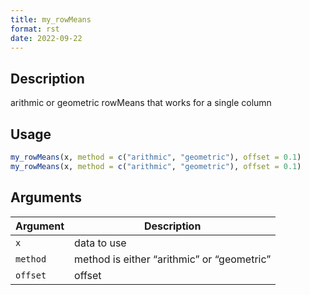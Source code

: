 ```yaml
--- 
title: my_rowMeans 
format: rst 
date: 2022-09-22 
--- 
```


## Description

arithmic or geometric rowMeans that works for a single column


## Usage

```r
my_rowMeans(x, method = c("arithmic", "geometric"), offset = 0.1)
my_rowMeans(x, method = c("arithmic", "geometric"), offset = 0.1)
```


## Arguments

Argument      |Description
------------- |----------------
`x`     |     data to use
`method`     |     method is either "arithmic" or "geometric"
`offset`     |     offset


